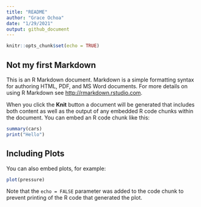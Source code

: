 ```yaml
---
title: "README"
author: "Grace Ochoa"
date: "1/29/2021"
output: github_document
---
```


<!-- ^^ -->
<!-- YAML Frontmatter -->

```r
knitr::opts_chunk$set(echo = TRUE)
```

## Not my first Markdown

This is an R Markdown document. Markdown is a simple formatting syntax for authoring HTML, PDF, and MS Word documents. For more details on using R Markdown see <http://rmarkdown.rstudio.com>.

When you click the **Knit** button a document will be generated that includes both content as well as the output of any embedded R code chunks within the document. You can embed an R code chunk like this:

```r
summary(cars)
print("Hello")
```

## Including Plots

You can also embed plots, for example:

```r
plot(pressure)
```

Note that the `echo = FALSE` parameter was added to the code chunk to prevent printing of the R code that generated the plot.

